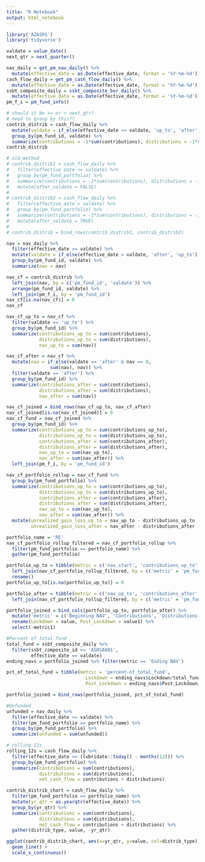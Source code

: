 ```yaml
---
title: "R Notebook"
output: html_notebook
---
```


```r
library('AZASRS')
library('tidyverse')
```

```r
valdate = value_date()
next_qtr = next_quarter()
```


```r
nav_daily = get_pm_nav_daily() %>%
  mutate(effective_date = as.Date(effective_date, format = '%Y-%m-%d'))
cash_flow_daily = get_pm_cash_flow_daily() %>%
  mutate(effective_date = as.Date(effective_date, format = '%Y-%m-%d'))
ssbt_composite_daily = ssbt_composite_bor_daily() %>%
  mutate(effective_date = as.Date(effective_date, format = '%Y-%m-%d'))
pm_f_i = pm_fund_info()
```


```r
# should it be >= or > next_qtr?
# need to group by this??
contrib_distrib = cash_flow_daily %>%
  mutate(valdate = if_else(effective_date <= valdate, 'up_to', 'after')) %>%
  group_by(pm_fund_id, valdate) %>%
  summarize(contributions = -1*sum(contributions), distributions = -1*sum(distributions))
contrib_distrib
```

```r
# old method
# contrib_distrib1 = cash_flow_daily %>%
#   filter(effective_date <= valdate) %>%
#   group_by(pm_fund_portfolio) %>%
#   summarize(contributions = -1*sum(contributions), distributions = -1*sum(distributions)) %>% 
#   mutate(after_valdate = FALSE)
# 
# contrib_distrib2 = cash_flow_daily %>%
#   filter(effective_date > valdate) %>%
#   group_by(pm_fund_portfolio) %>%
#   summarize(contributions = -1*sum(contributions), distributions = -1*sum(distributions)) %>%
#   mutate(after_valdate = TRUE)
# 
# contrib_distrib = bind_rows(contrib_distrib1, contrib_distrib2)
```


```r
nav = nav_daily %>%
  filter(effective_date >= valdate) %>%
  mutate(valdate = if_else(effective_date > valdate, 'after', 'up_to')) %>%
  group_by(pm_fund_id, valdate) %>%
  summarize(nav = nav)

nav_cf = contrib_distrib %>%
  left_join(nav, by = c('pm_fund_id', 'valdate')) %>%
  arrange(pm_fund_id, valdate) %>%
  left_join(pm_f_i, by = 'pm_fund_id')
nav_cf[is.na(nav_cf)] = 0
nav_cf
```


```r
nav_cf_up_to = nav_cf %>%
  filter(valdate == 'up_to') %>%
  group_by(pm_fund_id) %>%
  summarize(contributions_up_to = sum(contributions),
            distributions_up_to = sum(distributions),
            nav_up_to = sum(nav))

nav_cf_after = nav_cf %>%
  mutate(nav = if_else(valdate == 'after' & nav == 0,
                sum(nav), nav)) %>%
  filter(valdate == 'after') %>%
  group_by(pm_fund_id) %>%
  summarize(contributions_after = sum(contributions),
            distributions_after = sum(distributions),
            nav_after = sum(nav))

nav_cf_joined = bind_rows(nav_cf_up_to, nav_cf_after)
nav_cf_joined[is.na(nav_cf_joined)] = 0
nav_cf_fund = nav_cf_joined %>%
  group_by(pm_fund_id) %>%
  summarize(contributions_up_to = sum(contributions_up_to),
            distributions_up_to = sum(distributions_up_to),
            contributions_after = sum(contributions_after),
            distributions_after = sum(distributions_after),
            nav_up_to = sum(nav_up_to),
            nav_after = sum(nav_after)) %>%
  left_join(pm_f_i, by = 'pm_fund_id')

nav_cf_portfolio_rollup = nav_cf_fund %>%
  group_by(pm_fund_portfolio) %>%
  summarize(contributions_up_to = sum(contributions_up_to),
            distributions_up_to = sum(distributions_up_to),
            contributions_after = sum(contributions_after),
            distributions_after = sum(distributions_after),
            nav_up_to = sum(nav_up_to),
            nav_after = sum(nav_after)) %>%
  mutate(unrealized_gain_loss_up_to = nav_up_to - distributions_up_to - contributions_up_to,
         unrealized_gain_loss_after = nav_after - distributions_after - contributions_after - nav_up_to)

```

```r
portfolio_name = 'RE'
nav_cf_portfolio_rollup_filtered = nav_cf_portfolio_rollup %>%
  filter(pm_fund_portfolio == portfolio_name) %>%
  gather(pm_fund_portfolio)

portfolio_up_to = tibble(metric = c('nav_start', 'contributions_up_to', 'distributions_up_to', 'unrealized_gain_loss_up_to', 'nav_up_to' )) %>%
  left_join(nav_cf_portfolio_rollup_filtered, by = c('metric' = 'pm_fund_portfolio')) %>%
  rename()
portfolio_up_to[is.na(portfolio_up_to)] = 0

portfolio_after = tibble(metric = c('nav_up_to', 'contributions_after', 'distributions_after', 'unrealized_gain_loss_after', 'nav_after' )) %>%
  left_join(nav_cf_portfolio_rollup_filtered, by = c('metric' = 'pm_fund_portfolio'))

portfolio_joined = bind_cols(portfolio_up_to, portfolio_after) %>%
  mutate('metric' = c('Beginning NAV', 'Contributions', 'Distributions', 'Unrealized Gain/Loss', 'Ending NAV')) %>%
  rename(Lockdown = value, Post_Lockdown = value1) %>%
  select(-metric1)
```










```r
#Percent of total fund
total_fund = ssbt_composite_daily %>%
  filter(ssbt_composite_id == 'ASRSA001',
         effective_date == valdate)
ending_navs = portfolio_joined %>% filter(metric == 'Ending NAV')

pct_of_total_fund = tibble(metric = 'percent-of_total_fund',
                             Lockdown = ending_navs$Lockdown/total_fund$ending_market_value,
                             Post_Lockdown = ending_navs$Post_Lockdown/total_fund$ending_market_value)

portfolio_joined = bind_rows(portfolio_joined, pct_of_total_fund)
```






```r
#Unfunded
unfunded = nav_daily %>%
  filter(effective_date <= valdate) %>%
  filter(pm_fund_portfolio == portfolio_name) %>%
  group_by(pm_fund_portfolio) %>%
  summarize(unfunded = sum(unfunded))
```




```r
# rolling 12s
rolling_12s = cash_flow_daily %>% 
  filter(effective_date >= (lubridate::today() - months(12))) %>%
  group_by(pm_fund_portfolio) %>%
  summarize(contributions = sum(contributions),
            distributions = sum(distributions), 
            net_cash_flow = contributions + distributions)

```



```r
contrib_distrib_chart = cash_flow_daily %>% 
  filter(pm_fund_portfolio == portfolio_name) %>%
  mutate(yr_qtr = as.yearqtr(effective_date)) %>%
  group_by(yr_qtr) %>%
  summarize(contributions = sum(contributions),
            distributions = sum(distributions), 
            net_cash_flow = contributions + distributions) %>%
  gather(distrib_type, value, -yr_qtr)

ggplot(contrib_distrib_chart, aes(x=yr_qtr, y=value, col=distrib_type)) +
  geom_line() + 
  scale_x_continuous()
```

